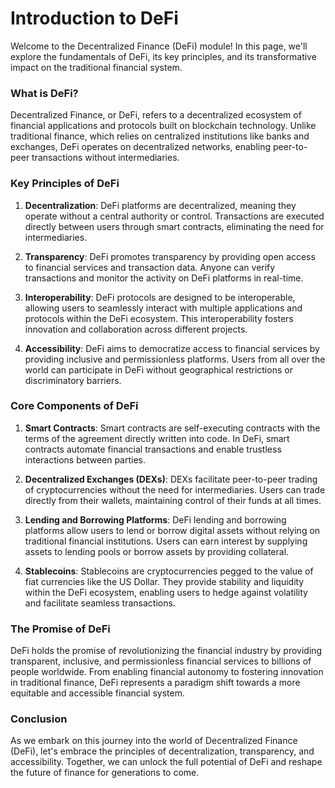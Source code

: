 # Introduction to DeFi

Welcome to the Decentralized Finance (DeFi) module! In this page, we'll explore the fundamentals of DeFi, its key principles, and its transformative impact on the traditional financial system.

### What is DeFi?

Decentralized Finance, or DeFi, refers to a decentralized ecosystem of financial applications and protocols built on blockchain technology. Unlike traditional finance, which relies on centralized institutions like banks and exchanges, DeFi operates on decentralized networks, enabling peer-to-peer transactions without intermediaries.

### Key Principles of DeFi

1. **Decentralization**: DeFi platforms are decentralized, meaning they operate without a central authority or control. Transactions are executed directly between users through smart contracts, eliminating the need for intermediaries.

2. **Transparency**: DeFi promotes transparency by providing open access to financial services and transaction data. Anyone can verify transactions and monitor the activity on DeFi platforms in real-time.

3. **Interoperability**: DeFi protocols are designed to be interoperable, allowing users to seamlessly interact with multiple applications and protocols within the DeFi ecosystem. This interoperability fosters innovation and collaboration across different projects.

4. **Accessibility**: DeFi aims to democratize access to financial services by providing inclusive and permissionless platforms. Users from all over the world can participate in DeFi without geographical restrictions or discriminatory barriers.

### Core Components of DeFi

1. **Smart Contracts**: Smart contracts are self-executing contracts with the terms of the agreement directly written into code. In DeFi, smart contracts automate financial transactions and enable trustless interactions between parties.

2. **Decentralized Exchanges (DEXs)**: DEXs facilitate peer-to-peer trading of cryptocurrencies without the need for intermediaries. Users can trade directly from their wallets, maintaining control of their funds at all times.

3. **Lending and Borrowing Platforms**: DeFi lending and borrowing platforms allow users to lend or borrow digital assets without relying on traditional financial institutions. Users can earn interest by supplying assets to lending pools or borrow assets by providing collateral.

4. **Stablecoins**: Stablecoins are cryptocurrencies pegged to the value of fiat currencies like the US Dollar. They provide stability and liquidity within the DeFi ecosystem, enabling users to hedge against volatility and facilitate seamless transactions.

### The Promise of DeFi

DeFi holds the promise of revolutionizing the financial industry by providing transparent, inclusive, and permissionless financial services to billions of people worldwide. From enabling financial autonomy to fostering innovation in traditional finance, DeFi represents a paradigm shift towards a more equitable and accessible financial system.

### Conclusion

As we embark on this journey into the world of Decentralized Finance (DeFi), let's embrace the principles of decentralization, transparency, and accessibility. Together, we can unlock the full potential of DeFi and reshape the future of finance for generations to come.